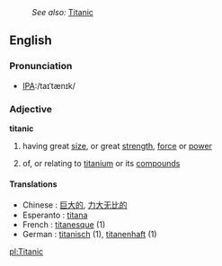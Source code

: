 :''See also:'' [[Titanic]]
==English==
{{wikipedia}}
===Pronunciation===
*[[w:International Phonetic Alphabet|IPA]]:/taɪˈtænɪk/

===Adjective===
'''titanic'''
# having great [[size]], or great [[strength]], [[force]] or [[power]]
#{{chemistry}} of, or relating to [[titanium]] or its [[compound]]s

====Translations====
*Chinese : [[巨大的]], [[力大无比的]]
*Esperanto : [[titana]]
*French : [[titanesque]] (1)
*German : [[titanisch]] (1), [[titanenhaft]] (1)

[[pl:Titanic]]